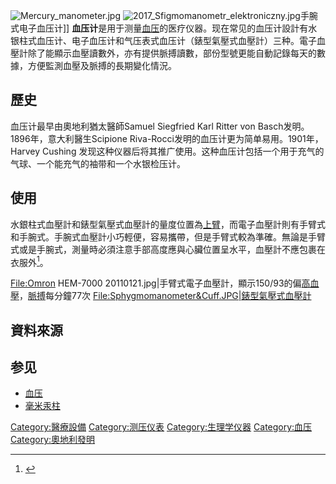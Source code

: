 {{medical}}
[[File:Mercury_manometer.jpg|thumb]]
[[File:2017_Sfigmomanometr_elektroniczny.jpg|thumb]]手腕式电子血压计]]
'''血压计'''是用于测量[[血压|血压]]的医疗仪器。现在常见的血压计設計有水银柱式血压计、电子血压计和气压表式血压计（錶型氣壓式血壓計）三种。電子血壓計除了能顯示血壓讀數外，亦有提供脈搏讀數，部份型號更能自動記錄每天的數據，方便監測血壓及脈搏的長期變化情況。

==歷史==
血压计最早由奧地利猶太醫師Samuel Siegfried Karl Ritter von Basch发明。1896年，意大利醫生Scipione Riva-Rocci发明的血压计更为简单易用。1901年，Harvey Cushing 发现这种仪器后将其推广使用。这种血压计包括一个用于充气的气球、一个能充气的袖带和一个水银检压计。

==使用==
水銀柱式血壓計和錶型氣壓式血壓計的量度位置為[[上臂|上臂]]，而電子血壓計則有手臂式和手腕式。手腕式血壓計小巧輕便，容易攜帶，但是手臂式較為準確。無論是手臂式或是手腕式，測量時必須注意手部高度應與心臟位置呈水平，血壓計不應包裹在衣服外<ref>{{cite web|url=http://hk.news.yahoo.com/article/110109/4/m541.html|title=血壓計看門口 手臂式較準|last=|first=|coauthors=|date=2011-01-10|publisher=明報|accessdate=2011-01-21|archive-date=2011-01-15|archive-url=https://web.archive.org/web/20110115075201/http://hk.news.yahoo.com/article/110109/4/m541.html|dead-url=no}}</ref>。


<gallery>
File:Omron HEM-7000 20110121.jpg|手臂式電子血壓計，顯示150/93的偏[[高血壓|高血壓]]，[[脈搏|脈搏]]每分鐘77次
File:Sphygmomanometer&Cuff.JPG|錶型氣壓式血壓計
</gallery>
==資料來源==
{{Reflist}}
== 参见 ==
* [[血压|血压]]
* [[毫米汞柱|毫米汞柱]]

{{Thing-stub}}

[[Category:醫療設備|Category:醫療設備]]
[[Category:测压仪表|Category:测压仪表]]
[[Category:生理学仪器|Category:生理学仪器]]
[[Category:血压|Category:血压]]
[[Category:奧地利發明|Category:奧地利發明]]